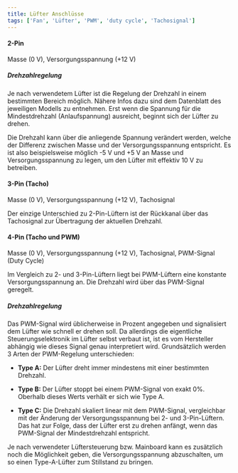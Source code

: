 ```yaml
---
title: Lüfter Anschlüsse
tags: ['Fan', 'Lüfter', 'PWM', 'duty cycle', 'Tachosignal']
---
```







#### 2-Pin
Masse (0 V), Versorgungsspannung (+12 V)

<Lightbox><Fan2Pin height="80" /></Lightbox>

##### Drehzahlregelung
Je nach verwendetem Lüfter ist die Regelung der Drehzahl in einem bestimmten Bereich möglich. Nähere Infos dazu sind dem Datenblatt des jeweiligen Modells zu entnehmen. Erst wenn die Spannung für die Mindestdrehzahl (Anlaufspannung) ausreicht, beginnt sich der Lüfter zu drehen.

Die Drehzahl kann über die anliegende Spannung verändert werden, welche der Differenz zwischen Masse und der Versorgungsspannung entspricht. Es ist also beispielsweise möglich -5 V und +5 V an Masse und Versorgungsspannung zu legen, um den Lüfter mit effektiv 10 V zu betreiben.



#### 3-Pin (Tacho)
Masse (0 V), Versorgungsspannung (+12 V), Tachosignal

<Lightbox><Fan3Pin height="80" /></Lightbox>

Der einzige Unterschied zu 2-Pin-Lüftern ist der Rückkanal über das Tachosignal zur Übertragung der aktuellen Drehzahl.



#### 4-Pin (Tacho und PWM)
Masse (0 V), Versorgungsspannung (+12 V), Tachosignal, PWM-Signal (Duty Cycle)

<Lightbox><Fan4Pin height="80" /></Lightbox>

Im Vergleich zu 2- und 3-Pin-Lüftern liegt bei PWM-Lüftern eine konstante Versorgungsspannung an. Die Drehzahl wird über das PWM-Signal geregelt.

##### Drehzahlregelung
Das PWM-Signal wird üblicherweise in Prozent angegeben und signalisiert dem Lüfter wie schnell er drehen soll. Da allerdings die eigentliche Steuerungselektronik im Lüfter selbst verbaut ist, ist es vom Hersteller abhängig wie dieses Signal genau interpretiert wird.
Grundsätzlich werden 3 Arten der PWM-Regelung unterschieden:

- **Type A:** Der Lüfter dreht immer mindestens mit einer bestimmten Drehzahl.

- **Type B:** Der Lüfter stoppt bei einem PWM-Signal von exakt 0%. Oberhalb dieses Werts verhält er sich wie Type A.

- **Type C:** Die Drehzahl skaliert linear mit dem PWM-Signal, vergleichbar mit der Änderung der Versorgungsspannung bei 2- und 3-Pin-Lüftern. Das hat zur Folge, dass der Lüfter erst zu drehen anfängt, wenn das PWM-Signal der Mindestdrehzahl entspricht.

Je nach verwendeter Lüftersteuerung bzw. Mainboard kann es zusätzlich noch die Möglichkeit geben, die Versorgungsspannung abzuschalten, um so einen Type-A-Lüfter zum Stillstand zu bringen.